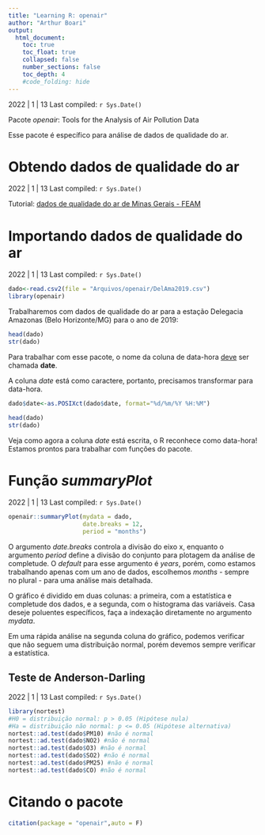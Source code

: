 ```yaml
---
title: "Learning R: openair"
author: "Arthur Boari"
output:
  html_document:
    toc: true
    toc_float: true
    collapsed: false
    number_sections: false
    toc_depth: 4
    #code_folding: hide
---
```

2022 | 1 | 13 Last compiled: `r Sys.Date()`

Pacote *openair*: Tools for the Analysis of Air Pollution Data

Esse pacote é específico para análise de dados de qualidade do ar.

# Obtendo dados de qualidade do ar

2022 | 1 | 13 Last compiled: `r Sys.Date()`

Tutorial: [dados de qualidade do ar de Minas Gerais - FEAM](https://www.instagram.com/tv/CQGx-5cHv2Y/?utm_source=ig_web_copy_link)

# Importando dados de qualidade do ar

2022 | 1 | 13 Last compiled: `r Sys.Date()`

```r
dado<-read.csv2(file = "Arquivos/openair/DelAma2019.csv")
library(openair)
```

Trabalharemos com dados de qualidade do ar para a estação Delegacia Amazonas (Belo Horizonte/MG) para o ano de 2019:

```r
head(dado)
str(dado)
```

Para trabalhar com esse pacote, o nome da coluna de data-hora <u>deve</u> ser chamada **date**.

A coluna *date* está como caractere, portanto, precisamos transformar para data-hora.

```r
dado$date<-as.POSIXct(dado$date, format="%d/%m/%Y %H:%M")
```
```r
head(dado)
str(dado)
```

Veja como agora a coluna *date* está escrita, o R reconhece como data-hora! Estamos prontos para trabalhar com funções do pacote.

# Função *summaryPlot*

2022 | 1 | 13 Last compiled: `r Sys.Date()`

```r
openair::summaryPlot(mydata = dado,
                     date.breaks = 12,
                     period = "months")
```

O argumento *date.breaks* controla a divisão do eixo x, enquanto o argumento *period* define a divisão do conjunto para plotagem da análise de completude. O *default* para esse argumento é *years*, porém, como estamos trabalhando apenas com um ano de dados, escolhemos *months* - sempre no plural - para uma análise mais detalhada.

O gráfico é dividido em duas colunas: a primeira, com a estatística e completude dos dados, e a segunda, com o histograma das variáveis. Casa deseje poluentes específicos, faça a indexação diretamente no argumento *mydata*.

Em uma rápida análise na segunda coluna do gráfico, podemos verificar que não seguem uma distribuição normal, porém devemos sempre verificar a estatística.

## Teste de Anderson-Darling

2022 | 1 | 13 Last compiled: `r Sys.Date()`

```r
library(nortest)
#H0 = distribuição normal: p > 0.05 (Hipótese nula)
#Ha = distribuição não normal: p <= 0.05 (Hipótese alternativa)
nortest::ad.test(dado$PM10) #não é normal
nortest::ad.test(dado$NO2) #não é normal
nortest::ad.test(dado$O3) #não é normal
nortest::ad.test(dado$SO2) #não é normal
nortest::ad.test(dado$PM25) #não é normal
nortest::ad.test(dado$CO) #não é normal
```


# Citando o pacote
```r
citation(package = "openair",auto = F)
```

